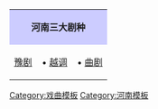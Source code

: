 <center>
{| class="toccolours"
|-
| style="background:#ccccff" align="center" | '''河南三大剧种'''
|-
| align="center" style="font-size:100%;"  | [[豫剧]] &nbsp;&nbsp;&nbsp;•  [[越调]] &nbsp;&nbsp;&nbsp;• [[河南曲劇|曲剧]]
|}
</center>
<noinclude>
[[Category:戏曲模板]]
[[Category:河南模板]]
</noinclude>